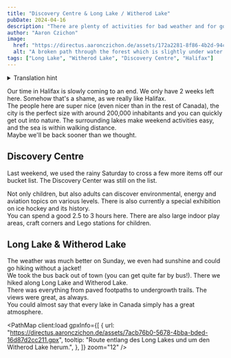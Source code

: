 ```yaml
---
title: "Discovery Centre & Long Lake / Witherod Lake"
pubDate: 2024-04-16
description: "There are plenty of activities for bad weather and for good weather. And we had both last weekend!"
author: "Aaron Czichon"
image:
  href: "https://directus.aaronczichon.de/assets/172a2281-8f86-4b2d-94c8-4d30e545305f.jpg?quality=70&width=1600"
  alt: "A broken path through the forest which is slightly under water."
tags: ["Long Lake", "Witherod Lake", "Discovery Centre", "Halifax"]
---
```



<details>
  <summary>Translation hint</summary>
  We implemented the English version of this blog for you in June. We will publish
  all new blog entries also in English. Every entry before Jun 24th 2024 is automatically
  translated through DeepL. So please apologize if the translation is not perfect.
  If you want to read the original German entry, please switch to the German version
  of our blog.
</details>

Our time in Halifax is slowly coming to an end. We only have 2 weeks left here. Somehow that's a shame, as we really like Halifax.  
The people here are super nice (even nicer than in the rest of Canada), the city is the perfect size with around 200,000 inhabitants and you can quickly get out into nature. The surrounding lakes make weekend activities easy, and the sea is within walking distance.  
Maybe we'll be back sooner than we thought.

## Discovery Centre

<DirectusImage assetId="a3840d94-bb33-4d25-916f-4d0f975cb975.jpg" />

Last weekend, we used the rainy Saturday to cross a few more items off our bucket list. The Discovery Center was still on the list.

<DirectusImage assetId="a55d59c3-930f-49c3-bc54-b86dd4d22c1b.jpg" />

Not only children, but also adults can discover environmental, energy and aviation topics on various levels. There is also currently a special exhibition on ice hockey and its history.  
You can spend a good 2.5 to 3 hours here. There are also large indoor play areas, craft corners and Lego stations for children.

<DirectusImage assetId="c042ed58-fa97-457d-afe8-0ce648bd60f8.jpg" />

<DirectusImage assetId="29961d80-2cef-4aba-bfcc-bbcc6bac20d7.jpg" />

## Long Lake & Witherod Lake

The weather was much better on Sunday, we even had sunshine and could go hiking without a jacket!  
We took the bus back out of town (you can get quite far by bus!). There we hiked along Long Lake and Witherod Lake.  
There was everything from paved footpaths to undergrowth trails. The views were great, as always.  
You could almost say that every lake in Canada simply has a great atmosphere.

<PathMap
  client:load
  gpxInfo={[
    {
      url: "https://directus.aaronczichon.de/assets/7acb76b0-5678-4bba-bded-16d87d2cc211.gpx",
      tooltip: "Route entlang des Long Lakes und um den Witherod Lake herum.",
    },
  ]}
  zoom="12"
/>
<br />

<DirectusImage assetId="6bb4174d-59ec-4679-bd89-efb071fd26a2.jpg" />

<DirectusImage assetId="08058828-e5b6-4cf5-b666-3bbfbfebd46a.jpg" />

<DirectusImage assetId="99fb007e-7d21-4130-8b95-db55ad1eceaf.jpg" />
